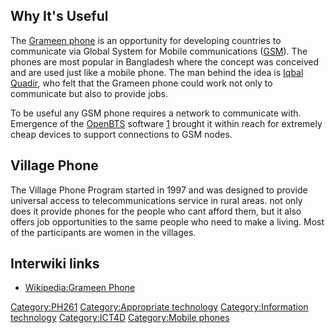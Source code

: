 ==Why It's Useful==

The [http://www.grameenphone.com/index.php?id=62 Grameen phone] is an opportunity for developing countries to communicate via Global System for Mobile communications ([http://en.wikipedia.org/wiki/GSM GSM]). The phones are most popular in Bangladesh where the concept was conceived and are used just like a mobile phone. The man behind the idea is [http://en.wikipedia.org/wiki/Iqbal_Quadir Iqbal Quadir], who felt that the Grameen phone could work not only to communicate but also to provide jobs.

To be useful any GSM phone requires a network to communicate with.  Emergence of the [[OpenBTS]] software [http://en.wikipedia.org/wiki/OpenBTS] brought it within reach for extremely cheap devices to support connections to GSM nodes.

==Village Phone==

The Village Phone Program started in 1997 and was designed to provide universal access to telecommunications service in rural areas. not only does it provide phones for the people who cant afford them, but it also offers job opportunities to the same people who need to make a living. Most of the participants are women in the villages.

== Interwiki links ==

* [[Wikipedia:Grameen Phone]]

[[Category:PH261]]
[[Category:Appropriate technology]]
[[Category:Information technology]]
[[Category:ICT4D]]
[[Category:Mobile phones]]